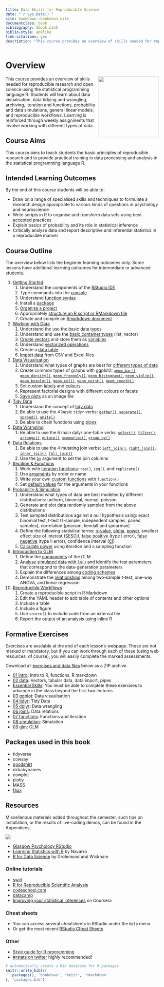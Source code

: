 ```yaml
--- 
title: Data Skills for Reproducible Science
date: "`r Sys.Date()`"
site: bookdown::bookdown_site
documentclass: book
bibliography: [book.bib]
biblio-style: apalike
link-citations: yes
description: "This course provides an overview of skills needed for reproducible research and open science using the statistical programming language R. Students will learn about data visualisation, data tidying and wrangling, archiving, iteration and functions, probability and data simulations, general linear models, and reproducible workflows. Learning is reinforced through weekly assignments that involve working with different types of data."
---
```


# Overview {-}

<img src="images/data_skills.png" style="width: 200px; float: right;">

This course provides an overview of skills needed for reproducible research and open science using the statistical programming language R. Students will learn about data visualisation, data tidying and wrangling, archiving, iteration and functions, probability and data simulations, general linear models, and reproducible workflows. Learning is reinforced through weekly assignments that involve working with different types of data.


## Course Aims

This course aims to teach students the basic principles of reproducible research and to provide practical training in data processing and analysis in the statistical programming language R.


## Intended Learning Outcomes

By the end of this course students will be able to:

*	Draw on a range of specialised skills and techniques to formulate a research design appropriate to various kinds of questions in psychology and neuroscience
*	Write scripts in R to organise and transform data sets using best accepted practices
*	Explain basics of probability and its role in statistical inference
*	Critically analyse data and report descriptive and inferential statistics in a reproducible manner


## Course Outline

The overview below lists the beginner learning outcomes only. Some lessons have additional learning outcomes for intermediate or advanced students.

1. [Getting Started](#intro)
    1. Understand the components of the [RStudio IDE](#rstudio_ide)
    2. Type commands into the [console](#console)
    3. Understand [function syntax](#function_syx)
    4. Install a [package](#install-package)
    5. [Organise a project](#projects)
    6. Appropriately [structure an R script or RMarkdown file](#structure)
    7. Create and compile an [Rmarkdown document](#rmarkdown)

2. [Working with Data](#data)
    1. Understand the use the [basic data types](#data_types)
    2. Understand and use the [basic container types](#containers) (list, vector)
    3. [Create vectors](#vectors) and store them as [variables](#vars)
    4. Understand [vectorized operations](#vectorized_ops)
    5. Create a [data table](#tables)
    6. [Import data](#import_data) from CSV and Excel files

3. [Data Visualisation](#ggplot)
    1. Understand what types of graphs are best for [different types of data](#vartypes)
    2. Create common types of graphs with ggplot2: [`geom_bar()`](#geom_bar), [`geom_density()`](#geom_density), [`geom_freqpoly()`](#geom_freqpoly), [`geom_histogram()`](#geom_histogram), [`geom_violin()`](#geom_violin), [`geom_boxplot()`](#geom_boxplot), [`geom_col()`](#geom_col), [`geom_point()`](#geom_point), [`geom_smooth()`](#geom_smooth)
    3. Set custom [labels](#custom-labels) and [colours](#custom-colours)
    4. Represent factorial designs with different colours or facets
    5. [Save plots](#ggsave) as an image file

4. [Tidy Data](#tidyr)
    1. Understand the concept of [tidy data](#tidy-data)
    2. Be able to use the 4 basic `tidyr` verbs: [`gather()`](#gather), [`separate()`](#separate), [`spread()`](#spread), [`unite()`](#unite)
    3. Be able to chain functions using [pipes](#pipes)

5. [Data Wrangling](#dplyr)
    1. Be able to use the 6 main dplyr one-table verbs: [`select()`](#select), [`filter()`](#filter), [`arrange()`](#arrange), [`mutate()`](#mutate), [`summarise()`](#summarise), [`group_by()`](#group_by)

6. [Data Relations](#joins)
    1. Be able to use the 4 mutating join verbs: [`left_join()`](#left_join), [`right_join()`](#right_join), [`inner_join()`](#inner_join), [`full_join()`](#full_join)
    2. Use the [`by`](#join-by) argument to set the join columns

7. [Iteration & Functions](#func)
    1. Work with [iteration functions](#iteration-functions): `rep()`, `seq()`, and `replicate()`
    2. Use [arguments](#arguments) by order or name
    3. Write your own [custom functions](#custom-functions) with `function()`
    4. Set [default values](#defaults) for the arguments in your functions

8. [Probability & Simulation](#sim)
    1. Understand what types of data are best modeled by different distributions: uniform, binomial, normal, poisson
    2. Generate and plot data randomly sampled from the above distributions
    3. Test sampled distributions against a null hypothesis using: exact binomial test, t-test (1-sample, independent samples, paired samples), correlation (pearson, kendall and spearman)
    4. Define the following statistical terms: [p-value](#p-value), [alpha](#alpha), [power](#power), smallest effect size of interest ([SESOI](#sesoi)), [false positive](#false-pos) (type I error), [false negative](#false-neg) (type II error), confidence interval ([CI](#conf-inf))
    5. [Calculate power](#calc-power) using iteration and a sampling function

9. [Introduction to GLM](#glm)
    1. Define the [components](#glm-components) of the GLM
    2. [Analyse simulated data with `lm()`](#sim-glm) and identify the test parameters that correspond to the data-generation parameters
    3. Explain the differences among [coding schemes](#coding-schemes) 
    4. Demonstrate the [relationships](#test-rels) among two-sample t-test, one-way ANOVA, and linear regression

10. [Reproducible Workflows](#repro)
    1. Create a reproducible script in R Markdown
    2. Edit the YAML header to add table of contents and other options
    3. Include a table 
    4. Include a figure 
    5. Use `source()` to include code from an external file 
    6. Report the output of an analysis using inline R


## Formative Exercises

Exercises are available at the end of each lesson's webpage. These are not marked or mandatory, but if you can work through each of these (using web resources, of course), you will easily complete the marked assessments. 

Download all [exercises and data files](exercises/msc-data-skills-exercises.zip) below as a ZIP archive.

* [01 intro](exercises/01_intro_exercise.Rmd): Intro to R, functions, R markdown
* [02 data](exercises/02_data_exercise.Rmd): Vectors, tabular data, data import, pipes
* [Essential Skills](exercises/essential_skills_exercise.Rmd): You must be able to complete these exercises to advance in the class beyond the first two lectures
* [03 ggplot](exercises/03_ggplot_exercise.Rmd): Data visualisation
* [04 tidyr](exercises/04_tidyr_exercise.Rmd): Tidy Data
* [05 dplyr](exercises/05_dplyr_exercise.Rmd): Data wrangling
* [06 joins](exercises/06_joins_exercise.Rmd): Data relations
* [07 functions](exercises/07_func_exercise.Rmd): Functions and iteration
* [08 simulation](exercises/08_sim_exercise.Rmd): Simulation
* [09 glm](exercises/09_glm_exercise.Rmd): GLM

## Packages used in this book

* tidyverse
* cowsay
* [goodshirt](https://github.com/adam-gruer/goodshirt)
* ukbabynames
* cowplot
* plotly
* MASS
* [faux](https://github.com/debruine/faux)

## Resources

Miscellanous materials added throughout the semester, such tips on installation, or the results of live-coding demos, can be found in the Appendices.

<img src="images/memes/changing-stuff.jpg" class="right meme" />

- <a href="http://rstudio1.psy.gla.ac.uk" target="_blank">Glasgow Psychology RStudio</a> 
- [Learning Statistics with R](https://learningstatisticswithr-bookdown.netlify.com) by Navarro
- [R for Data Science](http://r4ds.had.co.nz) by Grolemund and Wickham

### Online tutorials

- [swirl](http://swirlstats.com)
- [R for Reproducible Scientific Analysis](http://swcarpentry.github.io/r-novice-gapminder/)
- [codeschool.com](http://tryr.codeschool.com)
- [datacamp](https://www.datacamp.com/courses/free-introduction-to-r)
- [Improving your statistical inferences](https://www.coursera.org/learn/statistical-inferences/) on Coursera

### Cheat sheets
  
- You can access several cheatsheets in RStudio under the `Help` menu
- Or get the most recent [RStudio Cheat Sheets](https://www.rstudio.com/resources/cheatsheets/) 

### Other

- [Style guide for R programming](http://style.tidyverse.org)
- [#rstats on twitter](https://twitter.com/search?q=%2523rstats) highly recommended!




```r
# automatically create a bib database for R packages
knitr::write_bib(c(
  .packages(), 'bookdown', 'knitr', 'rmarkdown'
), 'packages.bib')
```
